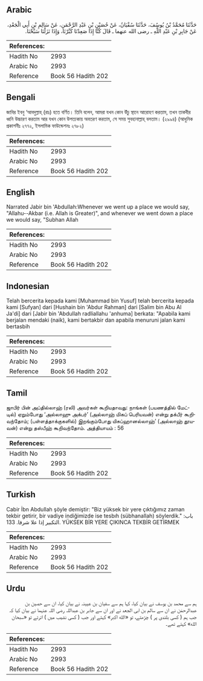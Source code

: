 ## Arabic


<div dir="rtl" lang="ar" style={{fontSize:'larger',backgroundColor:'#f8f9fa',padding:20}}>
حَدَّثَنَا مُحَمَّدُ بْنُ يُوسُفَ، حَدَّثَنَا سُفْيَانُ، عَنْ حُصَيْنِ بْنِ عَبْدِ الرَّحْمَنِ، عَنْ سَالِمِ بْنِ أَبِي الْجَعْدِ، عَنْ جَابِرِ بْنِ عَبْدِ اللَّهِ ـ رضى الله عنهما ـ قَالَ كُنَّا إِذَا صَعِدْنَا كَبَّرْنَا، وَإِذَا نَزَلْنَا سَبَّحْنَا‏.‏
</div>
<div style={{backgroundColor:'#f8f9fa',padding:20, marginBottom: 10}}><table> <thead> <tr> <th>References:</th> <th></th> </tr> </thead> <tbody><tr><td>Hadith No</td><td>2993</td></tr><tr><td>Arabic No</td><td>2993</td></tr><tr><td>Reference</td><td>Book 56 Hadith 202</td></tr></tbody></table></div>

## Bengali


<div dir="ltr" lang="bn" style={{fontSize:'larger',backgroundColor:'#f8f9fa',padding:20}}>
জাবির ইবনু ‘আবদুল্লাহ্ (রাঃ) হতে বর্ণিত। তিনি বলেন, আমরা যখন কোন উঁচু স্থানে আরোহণ করতাম, তখন তাকবীর ধ্বনি উচ্চারণ করতাম আর যখন কোন উপত্যকায় অবতরণ করতাম, সে সময় সুবহানাল্লাহ্ বলতাম। (২৯৯৪) (আধুনিক প্রকাশনীঃ ২৭৭২, ইসলামিক ফাউন্ডেশনঃ ২৭৮২)
</div>
<div style={{backgroundColor:'#f8f9fa',padding:20, marginBottom: 10}}><table> <thead> <tr> <th>References:</th> <th></th> </tr> </thead> <tbody><tr><td>Hadith No</td><td>2993</td></tr><tr><td>Arabic No</td><td>2993</td></tr><tr><td>Reference</td><td>Book 56 Hadith 202</td></tr></tbody></table></div>

## English


<div dir="ltr" lang="en" style={{fontSize:'larger',backgroundColor:'#f8f9fa',padding:20}}>
Narrated Jabir bin 'Abdullah:Whenever we went up a place we would say, "Allahu--Akbar (i.e. Allah is Greater)", and whenever we went down a place we would say, "Subhan Allah
</div>
<div style={{backgroundColor:'#f8f9fa',padding:20, marginBottom: 10}}><table> <thead> <tr> <th>References:</th> <th></th> </tr> </thead> <tbody><tr><td>Hadith No</td><td>2993</td></tr><tr><td>Arabic No</td><td>2993</td></tr><tr><td>Reference</td><td>Book 56 Hadith 202</td></tr></tbody></table></div>

## Indonesian


<div dir="ltr" lang="id" style={{fontSize:'larger',backgroundColor:'#f8f9fa',padding:20}}>
Telah bercerita kepada kami [Muhammad bin Yusuf] telah bercerita kepada kami [Sufyan] dari [Hushain bin 'Abdur Rahman] dari [Salim bin Abu Al Ja'di] dari [Jabir bin 'Abdullah radliallahu 'anhuma] berkata: "Apabila kami berjalan mendaki (naik), kami bertakbir dan apabila menuruni jalan kami bertasbih
</div>
<div style={{backgroundColor:'#f8f9fa',padding:20, marginBottom: 10}}><table> <thead> <tr> <th>References:</th> <th></th> </tr> </thead> <tbody><tr><td>Hadith No</td><td>2993</td></tr><tr><td>Arabic No</td><td>2993</td></tr><tr><td>Reference</td><td>Book 56 Hadith 202</td></tr></tbody></table></div>

## Tamil


<div dir="ltr" lang="ta" style={{fontSize:'larger',backgroundColor:'#f8f9fa',padding:20}}>
ஜாபிர் பின் அப்தில்லாஹ் (ரலி) அவர்கள் கூறியதாவது: நாங்கள் (பயணத்தில் மேட்டில்) ஏறும்போது ‘அல்லாஹு அக்பர்’ (அல்லாஹ் மிகப் பெரியவன்) என்று தக்பீர் கூறிவந்தோம்; (பள்ளத்தாக்குகளில்) இறங்கும்போது யிசுப்ஹானல்லாஹ்’ (அல்லாஹ் தூயவன்) என்று தஸ்பீஹ் கூறிவந்தோம். அத்தியாயம் : 56
</div>
<div style={{backgroundColor:'#f8f9fa',padding:20, marginBottom: 10}}><table> <thead> <tr> <th>References:</th> <th></th> </tr> </thead> <tbody><tr><td>Hadith No</td><td>2993</td></tr><tr><td>Arabic No</td><td>2993</td></tr><tr><td>Reference</td><td>Book 56 Hadith 202</td></tr></tbody></table></div>

## Turkish


<div dir="ltr" lang="tr" style={{fontSize:'larger',backgroundColor:'#f8f9fa',padding:20}}>
Cabir İbn Abdullah şöyle demiştir: "Biz yüksek bir yere çıktığımız zaman tekbir getirir, bir vadiye indiğimizde ise tesbıh (sübhanallah) söylerdik." باب: التكبير إذا علا شرفا. 133. YÜKSEK BİR YERE ÇIKINCA TEKBİR GETİRMEK
</div>
<div style={{backgroundColor:'#f8f9fa',padding:20, marginBottom: 10}}><table> <thead> <tr> <th>References:</th> <th></th> </tr> </thead> <tbody><tr><td>Hadith No</td><td>2993</td></tr><tr><td>Arabic No</td><td>2993</td></tr><tr><td>Reference</td><td>Book 56 Hadith 202</td></tr></tbody></table></div>

## Urdu


<div dir="rtl" lang="ur" style={{fontSize:'larger',backgroundColor:'#f8f9fa',padding:20}}>
ہم سے محمد بن یوسف نے بیان کیا، کہا ہم سے سفیان بن عیینہ نے بیان کیا، ان سے حصین بن عبدالرحمٰن نے ان سے سالم بن ابی الجعد نے اور ان سے جابر بن عبداللہ رضی اللہ عنہما نے بیان کیا کہ جب ہم ( کسی بلندی پر ) چڑھتے، تو «الله اكبر» کہتے اور جب ( کسی نشیب میں ) اترتے تو «سبحان الله» کہتے تھے۔
</div>
<div style={{backgroundColor:'#f8f9fa',padding:20, marginBottom: 10}}><table> <thead> <tr> <th>References:</th> <th></th> </tr> </thead> <tbody><tr><td>Hadith No</td><td>2993</td></tr><tr><td>Arabic No</td><td>2993</td></tr><tr><td>Reference</td><td>Book 56 Hadith 202</td></tr></tbody></table></div>